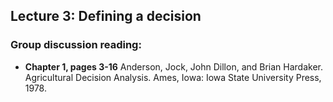 ## Lecture 3: Defining a decision {#define_decision}

### Group discussion reading: 

- **Chapter 1, pages 3-16** Anderson, Jock, John Dillon, and Brian Hardaker. Agricultural Decision Analysis. Ames, Iowa: Iowa State University Press, 1978.
